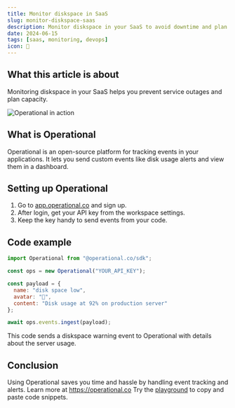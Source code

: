 ```yaml
---
title: Monitor diskspace in SaaS
slug: monitor-diskspace-saas
description: Monitor diskspace in your SaaS to avoid downtime and plan capacity effectively.
date: 2024-06-15
tags: [saas, monitoring, devops]
icon: 💾
---
```


## What this article is about
Monitoring diskspace in your SaaS helps you prevent service outages and plan capacity.

![Operational in action](https://operational.co/images/pitch/ops_insitu.jpg)

## What is Operational
Operational is an open-source platform for tracking events in your applications.
It lets you send custom events like disk usage alerts and view them in a dashboard.

## Setting up Operational
1. Go to [app.operational.co](https://app.operational.co) and sign up.
2. After login, get your API key from the workspace settings.
3. Keep the key handy to send events from your code.

## Code example
```javascript
import Operational from "@operational.co/sdk";

const ops = new Operational("YOUR_API_KEY");

const payload = {
  name: "disk space low",
  avatar: "💾",
  content: "Disk usage at 92% on production server"
};

await ops.events.ingest(payload);
```
This code sends a diskspace warning event to Operational with details about the server usage.

## Conclusion
Using Operational saves you time and hassle by handling event tracking and alerts.
Learn more at https://operational.co
Try the [playground](https://operational.co/playground) to copy and paste code snippets.
